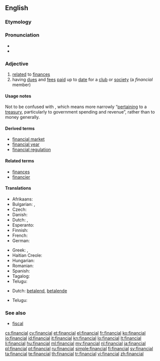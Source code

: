 ==English==

===Etymology===
{{suffix|finance|al}}

===Pronunciation===
* {{IPA|/faɪˈnænʃəl/|/fɪˈnænʃəl/|lang=en}}
* {{audio|En-us-financial.ogg|Audio (US)}}

===Adjective===
{{en-adj|-}}

# [[relate]]d to [[finance]]s
# having [[due]]s and [[fee]]s [[paid]] up to [[date]] for a [[club]] or [[society]] (a ''financial'' member)

====Usage notes====
Not to be confused with {{term|fiscal}}, which means more narrowly “[[pertaining]] to a [[treasury]], particularly to government spending and revenue”, rather than to money generally.

====Derived terms====
* [[financial market]]
* [[financial year]]
* [[financial regulation]]

====Related terms====
* [[finances]]
* [[financier]]

====Translations====
{{trans-top|related to finances}}
* Afrikaans: {{t-|af|finansiële}}
* Bulgarian: {{t-|bg|финансов|sc=Cyrl}}, {{t-|bg|паричен|sc=Cyrl}}
* Czech: {{t+|cs|finanční|m}}
* Danish: {{t-|da|financiel}}
* Dutch: {{t+|nl|financieel}}, {{t+|nl|financiële}}
* Esperanto: {{t-|eo|financa}}
* Finnish: {{t+|fi|taloudellinen}}
* French: {{t+|fr|financier}}
* German: {{t+|de|finanziell}}
{{trans-mid}}
* Greek: {{t+|el|οικονομικός|m|tr=oikonomikós|sc=Grek}}, {{t+|el|δημοσιονομικός|m|tr=dimosionomikós|sc=Grek}}
* Haitian Creole: {{tø|ht|finansye}}
* Hungarian: {{t+|hu|pénzügyi}}
* Romanian: {{t-|ro|financiar}}
* Spanish: {{t+|es|financiero}}
* Tagalog: {{t-|tl|pinansiyal}}
* Telugu: {{t-|te|ఆర్ధిక|tr=ardhika|sc=Telu}}
{{trans-bottom}}

{{trans-top|paying}}
* Dutch: [[betalend]], [[betalende]]
{{trans-mid}}
* Telugu: {{t-|te|చెల్లించు|tr=cellimcu|sc=Telu}}
{{trans-bottom}}

===See also===
* [[fiscal]]

[[cs:financial]]
[[cy:financial]]
[[et:financial]]
[[el:financial]]
[[fr:financial]]
[[ko:financial]]
[[io:financial]]
[[id:financial]]
[[it:financial]]
[[kn:financial]]
[[lo:financial]]
[[lt:financial]]
[[li:financial]]
[[hu:financial]]
[[ml:financial]]
[[my:financial]]
[[nl:financial]]
[[ja:financial]]
[[pl:financial]]
[[pt:financial]]
[[ru:financial]]
[[simple:financial]]
[[fi:financial]]
[[sv:financial]]
[[ta:financial]]
[[te:financial]]
[[th:financial]]
[[tr:financial]]
[[vi:financial]]
[[zh:financial]]